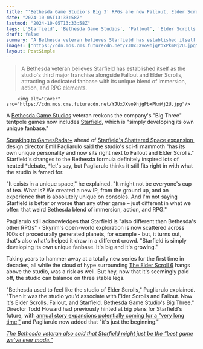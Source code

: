 ```yaml
---
title: "'Bethesda Game Studio's Big 3' RPGs are now Fallout, Elder Scrolls, and Starfield, studio veteran says: 'Starfield is simply developing its own unique fanbase'"
date: "2024-10-05T13:33:58Z"
lastmod: "2024-10-05T13:33:58Z"
tags: ['Starfield', 'Bethesda Game Studios', 'Fallout', 'Elder Scrolls', 'RPG', 'Sci-Fi', 'Expansion', 'Xbox', 'PC']
draft: false
summary: "A Bethesda veteran believes Starfield has established itself as the studio's third major franchise alongside Fallout and Elder Scrolls, attracting a dedicated fanbase with its unique blend of immersion, action, and RPG elements."
images: ["https://cdn.mos.cms.futurecdn.net/YJUxJXvo9hjgPbxPkmMj2U.jpg"]
layout: PostSimple
---
```

> A Bethesda veteran believes Starfield has established itself as the studio's third major franchise alongside Fallout and Elder Scrolls, attracting a dedicated fanbase with its unique blend of immersion, action, and RPG elements.


        <img alt="Cover" src="https://cdn.mos.cms.futurecdn.net/YJUxJXvo9hjgPbxPkmMj2U.jpg"/>
        
A [Bethesda Game Studios](https://www.gamesradar.com/tag/bethesda-game-studios/) veteran reckons the company's "Big Three" tentpole games now includes [Starfield](https://www.gamesradar.com/starfield-guide/), which is "simply developing its own unique fanbase."

[Speaking to GamesRadar+](https://www.gamesradar.com/games/rpg/it-might-not-be-everyones-cup-of-tea-but-what-is-as-starfield-shattered-space-launches-bethesda-reflects-on-the-importance-of-players-speaking-their-mind/) ahead of [Starfield's Shattered Space expansion](https://www.gamesradar.com/games/rpg/starfield-shattered-space/), design director Emil Pagliarulo said the studio's sci-fi mammoth "has its own unique personality and now sits right next to Fallout and Elder Scrolls." Starfield's changes to the Bethesda formula definitely inspired lots of heated *debate, *let's say, but Pagliarulo thinks it still fits right in with what the studio is famed for.

"It exists in a unique space," he explained. "It might not be everyone's cup of tea. What is? We created a new IP, from the ground up, and an experience that is absolutely unique on consoles. And I'm not saying Starfield is better or worse than any other game – just different in what we offer: that weird Bethesda blend of immersion, action, and RPG."

Pagliarulo still acknowledges that Starfield is "also different than Bethesda's other RPGs" - Skyrim's open-world exploration is now scattered across 100s of procedurally generated planets, for example - but, it turns out, that's also what's helped it draw in a different crowd. "Starfield is simply developing its own unique fanbase. It's big and it's growing."

Taking years to hammer away at a totally new series for the first time in decades, all while the cloud of hype surrounding [The Elder Scroll 6](https://www.gamesradar.com/elder-scrolls-6-release-date-location-news-races/) hangs above the studio, was a risk as well. But hey, now that it's seemingly paid off, the studio can balance on three stable legs.

"Bethesda used to feel like the studio of Elder Scrolls," Pagliarulo explained. "Then it was the studio you'd associate with Elder Scrolls and Fallout. Now it's Elder Scrolls, Fallout, and Starfield. Bethesda Game Studio's Big Three." Director Todd Howard had previously hinted at big plans for Starfield's future, with [annual story expansions potentially coming for a "very long time,"](https://www.gamesradar.com/games/rpg/todd-howard-hopes-for-annual-starfield-story-expansions-for-a-very-long-time-with-bethesda-now-planning-for-the-one-after-shattered-space/) and Pagliarulo now added that "it's just the beginning."

[<u><em>The Bethesda veteran also said that Starfield might just be the “best game we’ve ever made.”</em></u>](https://www.gamesradar.com/games/rpg/starfield-design-lead-says-the-space-rpg-is-in-a-lot-of-ways-the-hardest-thing-bethesda-has-ever-done-and-also-the-best-game-weve-ever-made/) 
        